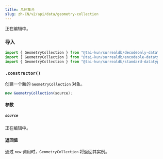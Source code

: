 ```yaml
---
title: 几何集合
slug: zh-CN/v2/api/data/geometry-collection
---
```



正在编辑中。

### 导入

```ts
import { GeometryCollection } from "@tai-kun/surrealdb/decodeonly-datatypes";
import { GeometryCollection } from "@tai-kun/surrealdb/encodable-datatypes";
import { GeometryCollection } from "@tai-kun/surrealdb/standard-datatypes";
```

### `.constructor()`

创建一个新的 `GeometryCollection` 对象。

```ts
new GeometryCollection(source);
```

#### 参数

##### `source`

正在编辑中。

#### 返回值

通过 `new` 调用时，`GeometryCollection` 将返回其实例。
